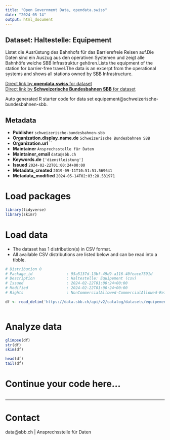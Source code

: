 ```yaml
---
title: "Open Government Data, opendata.swiss"
date: "2024-05-14"
output: html_document
---
```


## Dataset: Haltestelle: Equipement

Listet die Ausrüstung des Bahnhofs für das Barrierefreie Reisen auf.Die Daten sind ein Auszug aus den operativen Systemen und zeigt alle Bahnhöfe welche SBB Infrastruktur gehören.Lists the equipment of the station for barrier-free travel.The data is an excerpt from the operational systems and shows all stations owned by SBB Infrastructure.

[Direct link by **opendata.swiss** for dataset](https://opendata.swiss/de/dataset/haltestelle-equipement)<br>
[Direct link by **Schweizerische Bundesbahnen SBB** for dataset](https://data.sbb.ch/explore/dataset/equipement/)

Auto generated R starter code for data set equipement@schweizerische-bundesbahnen-sbb.

## Metadata

- **Publisher** `schweizerische-bundesbahnen-sbb`
- **Organization.display_name.de** `Schweizerische Bundesbahnen SBB`
- **Organization.url** ``
- **Maintainer** `Ansprechsstelle für Daten`
- **Maintainer_email** `data@sbb.ch`
- **Keywords.de** `['dienstleistung']`
- **Issued** `2024-02-22T01:00:24+00:00`
- **Metadata_created** `2019-09-11T10:51:51.569641`
- **Metadata_modified** `2024-05-14T02:03:28.531971`


# Load packages

```r

library(tidyverse)
library(skimr)

```

# Load data

-   The dataset has 1 distribution(s) in CSV format.
-   All available CSV distributions are listed below and can be read into a tibble.

```r

# Distribution 0
# Package_id               : 95a5137d-13bf-49d9-a116-40feace7591d
# Description              : Haltestelle: Equipement (csv)
# Issued                   : 2024-02-22T01:00:24+00:00
# Modified                 : 2024-02-22T01:00:24+00:00
# Rights                   : NonCommercialAllowed-CommercialAllowed-ReferenceRequired

df <- read_delim('https://data.sbb.ch/api/v2/catalog/datasets/equipement/exports/csv')



```

# Analyze data

```r

glimpse(df)
str(df)
skim(df)

head(df)
tail(df)

```

# Continue your code here...

```r

```

------------------------------------------------------------------------

# Contact

data@sbb.ch | Ansprechsstelle für Daten
